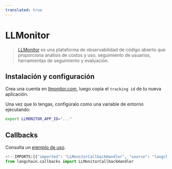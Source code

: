 ```yaml
---
translated: true
---
```


# LLMonitor

>[LLMonitor](https://llmonitor.com?utm_source=langchain&utm_medium=py&utm_campaign=docs) es una plataforma de observabilidad de código abierto que proporciona análisis de costos y uso, seguimiento de usuarios, herramientas de seguimiento y evaluación.

## Instalación y configuración

Crea una cuenta en [llmonitor.com](https://llmonitor.com?utm_source=langchain&utm_medium=py&utm_campaign=docs), luego copia el `tracking id` de tu nueva aplicación.

Una vez que lo tengas, configúralo como una variable de entorno ejecutando:

```bash
export LLMONITOR_APP_ID="..."
```

## Callbacks

Consulta un [ejemplo de uso](/docs/integrations/callbacks/llmonitor).

```python
<!--IMPORTS:[{"imported": "LLMonitorCallbackHandler", "source": "langchain.callbacks", "docs": "https://api.python.langchain.com/en/latest/callbacks/langchain_community.callbacks.llmonitor_callback.LLMonitorCallbackHandler.html", "title": "LLMonitor"}]-->
from langchain.callbacks import LLMonitorCallbackHandler
```
